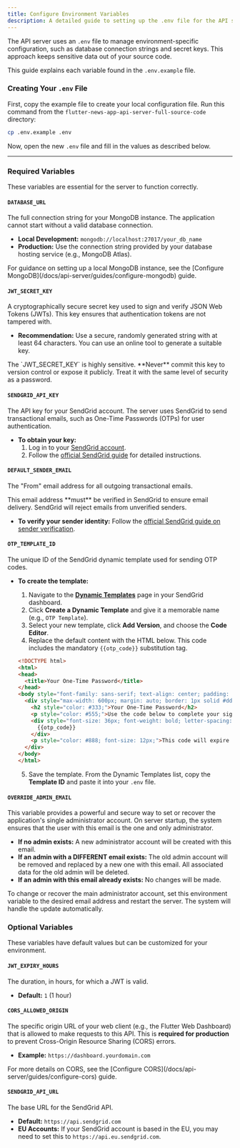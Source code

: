 ```yaml
---
title: Configure Environment Variables
description: A detailed guide to setting up the .env file for the API server.
---
```



The API server uses an `.env` file to manage environment-specific configuration, such as database connection strings and secret keys. This approach keeps sensitive data out of your source code.

This guide explains each variable found in the `.env.example` file.

### Creating Your `.env` File

First, copy the example file to create your local configuration file. Run this command from the `flutter-news-app-api-server-full-source-code` directory:

```bash
cp .env.example .env
```

Now, open the new `.env` file and fill in the values as described below.

---

### Required Variables

These variables are essential for the server to function correctly.

#### `DATABASE_URL`
The full connection string for your MongoDB instance. The application cannot start without a valid database connection.

-   **Local Development:** `mongodb://localhost:27017/your_db_name`
-   **Production:** Use the connection string provided by your database hosting service (e.g., MongoDB Atlas).

<Aside type="tip">
For guidance on setting up a local MongoDB instance, see the [Configure MongoDB](/docs/api-server/guides/configure-mongodb) guide.
</Aside>

#### `JWT_SECRET_KEY`
A cryptographically secure secret key used to sign and verify JSON Web Tokens (JWTs). This key ensures that authentication tokens are not tampered with.

-   **Recommendation:** Use a secure, randomly generated string with at least 64 characters. You can use an online tool to generate a suitable key.

<Aside type="danger" title="Security Warning">
The `JWT_SECRET_KEY` is highly sensitive. **Never** commit this key to version control or expose it publicly. Treat it with the same level of security as a password.
</Aside>

#### `SENDGRID_API_KEY`
The API key for your SendGrid account. The server uses SendGrid to send transactional emails, such as One-Time Passwords (OTPs) for user authentication.

-   **To obtain your key:**
    1.  Log in to your [SendGrid account](https://signup.sendgrid.com/).
    2.  Follow the [official SendGrid guide](https://www.twilio.com/docs/sendgrid/ui/account-and-settings/api-keys#creating-an-api-key) for detailed instructions.

#### `DEFAULT_SENDER_EMAIL`
The "From" email address for all outgoing transactional emails.

<Aside type="caution">
This email address **must** be verified in SendGrid to ensure email delivery. SendGrid will reject emails from unverified senders.
</Aside>

-   **To verify your sender identity:** Follow the [official SendGrid guide on sender verification](https://www.twilio.com/docs/sendgrid/ui/sending-email/sender-verification).

#### `OTP_TEMPLATE_ID`
The unique ID of the SendGrid dynamic template used for sending OTP codes.

-   **To create the template:**
    1.  Navigate to the [**Dynamic Templates**](https://mc.sendgrid.com/dynamic-templates) page in your SendGrid dashboard.
    2.  Click **Create a Dynamic Template** and give it a memorable name (e.g., `OTP Template`).
    3.  Select your new template, click **Add Version**, and choose the **Code Editor**.
    4.  Replace the default content with the HTML below. This code includes the mandatory `{{otp_code}}` substitution tag.

    ```html
    <!DOCTYPE html>
    <html>
    <head>
      <title>Your One-Time Password</title>
    </head>
    <body style="font-family: sans-serif; text-align: center; padding: 40px;">
      <div style="max-width: 600px; margin: auto; border: 1px solid #ddd; padding: 20px; border-radius: 8px;">
        <h2 style="color: #333;">Your One-Time Password</h2>
        <p style="color: #555;">Use the code below to complete your sign-in.</p>
        <div style="font-size: 36px; font-weight: bold; letter-spacing: 5px; margin: 20px 0; padding: 15px; background-color: #f5f5f5; border-radius: 5px;">
          {{otp_code}}
        </div>
        <p style="color: #888; font-size: 12px;">This code will expire in 10 minutes. If you did not request this, please ignore this email.</p>
      </div>
    </body>
    </html>
    ```
    5.  Save the template. From the Dynamic Templates list, copy the **Template ID** and paste it into your `.env` file.

#### `OVERRIDE_ADMIN_EMAIL`
This variable provides a powerful and secure way to set or recover the application's single administrator account. On server startup, the system ensures that the user with this email is the one and only administrator.

-   **If no admin exists:** A new administrator account will be created with this email.
-   **If an admin with a DIFFERENT email exists:** The old admin account will be removed and replaced by a new one with this email. All associated data for the old admin will be deleted.
-   **If an admin with this email already exists:** No changes will be made.

<Aside type="tip" title="How to Change Your Admin Email">
To change or recover the main administrator account, set this environment variable to the desired email address and restart the server. The system will handle the update automatically.
</Aside>

### Optional Variables

These variables have default values but can be customized for your environment.

#### `JWT_EXPIRY_HOURS`
The duration, in hours, for which a JWT is valid.
-   **Default:** `1` (1 hour)

#### `CORS_ALLOWED_ORIGIN`
The specific origin URL of your web client (e.g., the Flutter Web Dashboard) that is allowed to make requests to this API. This is **required for production** to prevent Cross-Origin Resource Sharing (CORS) errors.
-   **Example:** `https://dashboard.yourdomain.com`

<Aside type="caution">
For more details on CORS, see the [Configure CORS](/docs/api-server/guides/configure-cors) guide.
</Aside>

#### `SENDGRID_API_URL`
The base URL for the SendGrid API.
-   **Default:** `https://api.sendgrid.com`
-   **EU Accounts:** If your SendGrid account is based in the EU, you may need to set this to `https://api.eu.sendgrid.com`.
